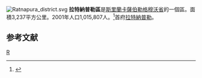 [[File:Ratnapura_district.svg|right]]
'''拉特納普勒區'''是[[斯里蘭卡|斯里蘭卡]][[薩伯勒格穆沃省|薩伯勒格穆沃省]]的一個區。面積3,237平方公里。2001年人口1,015,807人。<ref>{{Cite web |url=http://www.statistics.gov.lk/PopHouSat/PDF/Population/p9p2%20Population%20by%20district%20,%20sex,%20sex%20ratio%20and%20population%20density.pdf |title=2001年人口普查 |accessdate=2008-05-08 |archive-date=2012-05-17 |archive-url=https://www.webcitation.org/67j70arpb?url=http://www.statistics.gov.lk/PopHouSat/PDF/Population/p9p2%20Population%20by%20district%20%2C%20sex%2C%20sex%20ratio%20and%20population%20density.pdf |dead-url=no }}</ref>首府[[拉特納普勒|拉特納普勒]]。
== 参考文献 ==
{{reflist}}
{{斯里蘭卡縣級行政區劃}}

[[Category:斯里蘭卡區|R]]
